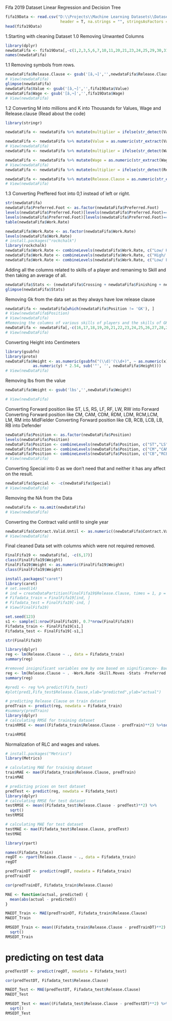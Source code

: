 Fifa 2019 Dataset Linear Regression and Decision  Tree
```{r}

fifa19Data <- read.csv("D:\\Projects\\Machine Learning Datasets\\Dataset1.csv\\data.csv", 
                        header = T, na.strings = "", stringsAsFactors = F)
head(fifa19Data)

```
1.Starting with cleaning Dataset
1.0 Removing Unwanted Columns
```{r}
library(dplyr)
newdataFifa <- fifa19Data[,-c(1,2,3,5,6,7,10,11,20,21,23,24,25,29,30,31,32,33,34,35,36,37,38,39,40,41,42,43,44,45,46,47,48,49,50,51,52,53,54)]
names(newdataFifa)
```
1.1 Removing symbols from rows.
```{r}
newdataFifa$Release.Clause <- gsub('[â‚¬]','',newdataFifa$Release.Clause)
# View(newdataFifa)
glimpse(newdataFifa)
newdataFifa$Value <- gsub('[â‚¬]','',fifa19Data$Value)
newdataFifa$Wage <- gsub('[â‚¬]','',fifa19Data$Wage)
# View(newdataFifa)
```
1.2 Converting M into millions and K into Thousands for Values, Wage and Release.clause (Read about the code)

```{r}
library(stringr)

newdataFifa <- newdataFifa %>% mutate(multiplier = ifelse(str_detect(Value, "K"), 1000, ifelse(str_detect(Value, "M"), 1000000, 1))) 

newdataFifa <- newdataFifa %>% mutate(Value = as.numeric(str_extract(Value, "[0-9]+")) * multiplier)
# View(newdataFifa)
newdataFifa <- newdataFifa %>% mutate(multiplier = ifelse(str_detect(Wage, "K"), 1000, ifelse(str_detect(Wage, "M"), 1000000, 1))) 

newdataFifa <- newdataFifa %>% mutate(Wage = as.numeric(str_extract(Wage, "[0-9]+")) * multiplier)
# View(newdataFifa)
newdataFifa <- newdataFifa %>% mutate(multiplier = ifelse(str_detect(Release.Clause, "K"), 1000, ifelse(str_detect(Release.Clause, "M"), 1000000, 1))) 

newdataFifa <- newdataFifa %>% mutate(Release.Clause = as.numeric(str_extract(Release.Clause, "[0-9]+")) * multiplier)
# View(newdataFifa)

```
1.3 Converting Preffered foot into 0,1 instead of left or right.
```{r}
str(newdataFifa)
newdataFifa$Preferred.Foot <- as.factor(newdataFifa$Preferred.Foot)
levels(newdataFifa$Preferred.Foot)[levels(newdataFifa$Preferred.Foot)== 'Left']<- '0'
levels(newdataFifa$Preferred.Foot)[levels(newdataFifa$Preferred.Foot)== 'Right']<- '1'
table(newdataFifa$Work.Rate)
```


```{r}
newdataFifa$Work.Rate <- as.factor(newdataFifa$Work.Rate)
levels(newdataFifa$Work.Rate)
# install.packages("rockchalk")
library(rockchalk)
newdataFifa$Work.Rate <- combineLevels(newdataFifa$Work.Rate, c("Low/ High","High/ High", "Medium/ High" ), newLabel = '2') 
newdataFifa$Work.Rate <- combineLevels(newdataFifa$Work.Rate, c("High/ Medium", "Medium/ Medium", "Low/ Medium" ), newLabel = '1') 
newdataFifa$Work.Rate <- combineLevels(newdataFifa$Work.Rate, c("Low/ Low","High/ Low", "Medium/ Low" ), newLabel = '0')
```

Adding all the columns related to skills of a player and remanimg to Skill and then taking an average of all.
```{r}
newdataFifa$Stats <- (newdataFifa$Crossing + newdataFifa$Finishing + newdataFifa$HeadingAccuracy + newdataFifa$ShortPassing +newdataFifa$Volleys + newdataFifa$Dribbling + newdataFifa$Curve + newdataFifa$FKAccuracy +newdataFifa$LongPassing + newdataFifa$BallControl + newdataFifa$Acceleration + newdataFifa$SprintSpeed +newdataFifa$Agility + newdataFifa$Reactions + newdataFifa$Balance + newdataFifa$ShotPower + newdataFifa$Jumping +newdataFifa$Stamina + newdataFifa$Strength + newdataFifa$LongShots + newdataFifa$Aggression + newdataFifa$Interceptions + newdataFifa$Positioning + newdataFifa$Vision + newdataFifa$Penalties + newdataFifa$Composure + newdataFifa$Marking )/ 27
glimpse(newdataFifa$Stats)
```

Removing Gk from the data set as they always have low release clause
```{r}

newdataFifa <- newdataFifa[which(newdataFifa$Position != 'GK'), ]
# View(newdataFifa$Position)
# View(newdataFifa)
#Removing the columns of various skills of players and the skills of GK as well
newDataFifa <- newdataFifa[,-c(16,17,18,19,20,21,22,23,24,25,26,27,28,29,30,31,32,33,34,35,36,37,38,39,40,41,42,43,44,45,46,47,48,49)]
# View(newDataFifa)
```
Converting Height into Centimeters
```{r}
library(gsubfn)
library(proto)
newDataFifa$Height <- as.numeric(gsubfn("(\\d)'(\\d+)", ~ as.numeric(x) * 30.48 + 
            as.numeric(y) * 2.54, sub('"', '', newDataFifa$Height)))
# View(newDataFifa)
```
Removing lbs from the value
```{r}
newDataFifa$Weight <- gsub('lbs','',newDataFifa$Weight)

# View(newDataFifa)
```
Converting Forward position like ST, LS, RS, LF, RF, LW, RW into Forward
Converting Forward position like CM, CAM, CDM, RDM, LDM, RCM,LCM, LM, RM into MidFielder
Converting Forward position like CB, RCB, LCB, LB, RB into Defender
```{r}
newDataFifa$Position <- as.factor(newDataFifa$Position)
levels(newDataFifa$Position)
newDataFifa$Position <- combineLevels(newDataFifa$Position, c("ST","LS", "RS", "LF", "RF", "LW", "RW" ,"CF"), newLabel = 'Forward')
newDataFifa$Position <- combineLevels(newDataFifa$Position, c("CM","CAM","LAM","CDM", "RAM","RDM", "LDM", "RCM", "LCM", "LM", "RM" ), newLabel = 'MidfFielder')
newDataFifa$Position <- combineLevels(newDataFifa$Position, c("CB","RCB", "LCB","LWB","RWB","LB", "RB" ), newLabel = 'Defender') 
# View(newDataFifa)
```
Converting Special into 0 as we don't need that and neither it has any affect on the result.
```{r}
newDataFifa$Special <- -c(newDataFifa$Special)
# View(newDataFifa)
```
Removing the NA from the Data
```{r}
newDataFifa <- na.omit(newDataFifa)
# View(newDataFifa)
```
Converting the Contract valid untill to single year
```{r}
newDataFifa$Contract.Valid.Until <- as.numeric((newDataFifa$Contract.Valid.Until))
# View(newDataFifa)
```
Final cleaned Data set with columns which were not required removed.
```{r}
FinalFifa19 <- newDataFifa[, -c(6,17)]
class(FinalFifa19$Weight)
FinalFifa19$Weight <- as.numeric(FinalFifa19$Weight) 
class(FinalFifa19$Weight)
```
```{r}
install.packages("caret")
library(caret)
# set.seed(14)
# ind = createDataPartition(FinalFifa19$Release.Clause, times = 1, p = 0.8, list = F) 
# Fifadata_train = FinalFifa19[ind, ] 
# Fifadata_test = FinalFifa19[-ind, ]
# View(FinalFifa19)

set.seed(123)
s1 <- sample(1:nrow(FinalFifa19), 0.7*nrow(FinalFifa19))
Fifadata_train <- FinalFifa19[s1,]
Fifadata_test <- FinalFifa19[-s1,]

str(FinalFifa19)

library(dplyr)
reg <- lm(Release.Clause ~ ., data = Fifadata_train)
summary(reg)
```


```{r}
#removed insignificant variables one by one based on significancev- Backward Selection
reg <- lm(Release.Clause ~ . -Work.Rate -Skill.Moves -Stats -Preferred.Foot -Weak.Foot -Weight -Height, data = Fifadata_train)
summary(reg)


```
```{r}


#pred1 <- reg %>% predict(Fifa_test)
#plot(pred1,Fifa_test$Release.Clause,xlab="predicted",ylab="actual")

```
```{r}
# predicting Release Clause on train dataset
predTrain <- predict(reg, newdata = Fifadata_train)
#summary(predTrain)
library(dplyr)
# calculating RMSE for training dataset
trainRMSE <- mean((Fifadata_train$Release.Clause - predTrain)**2) %>%sqrt()

trainRMSE
```
Normalization of RLC and wages and values.

```{r}
# install.packages("Metrics")
library(Metrics)

# calculating MAE for training dataset
trainMAE <- mae(Fifadata_train$Release.Clause, predTrain)
trainMAE
```


```{r}
# predicting prices on test dataset
predTest <- predict(reg, newdata = Fifadata_test)
library(dplyr)
# calculating RMSE for test dataset
testRMSE <- mean((Fifadata_test$Release.Clause - predTest)**2) %>%
  sqrt()
testRMSE
```


```{r}
# calculating MAE for test dataset
testMAE <- mae(Fifadata_test$Release.Clause, predTest)
testMAE
```

```{r}
library(rpart)

names(Fifadata_train)
regDT <- rpart(Release.Clause ~ ., data = Fifadata_train)
regDT
```

```{r}
predTrainDT <- predict(regDT, newdata = Fifadata_train)
predTrainDT
```


```{r}
cor(predTrainDT, Fifadata_train$Release.Clause)
```
 
```{r}
MAE <- function(actual, predicted) {
  mean(abs(actual - predicted))
}

MAEDT_Train <- MAE(predTrainDT, Fifadata_train$Release.Clause)
MAEDT_Train
```
```{r}
RMSEDT_Train <- mean((Fifadata_train$Release.Clause - predTrainDT)**2) %>%
  sqrt()
RMSEDT_Train
```
# predicting on test data
```{r}
predTestDT <- predict(regDT, newdata = Fifadata_test)

cor(predTestDT, Fifadata_test$Release.Clause)
```
```{r}
MAEDT_Test <- MAE(predTestDT, Fifadata_test$Release.Clause)
MAEDT_Test
```
```{r}
RMSEDT_Test <- mean((Fifadata_test$Release.Clause - predTestDT)**2) %>%
  sqrt()
RMSEDT_Test
```


